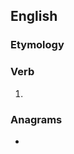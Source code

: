 ==English==

===Etymology===
{{suffix|accuse|eth|lang=en}}

===Verb===
{{head|en|verb form}}

# {{en-archaic third-person singular of|accuse}}

===Anagrams===
* {{anagrams|en|catechus}}